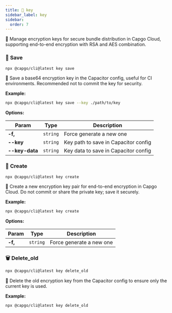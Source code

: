 ```yaml
---
title: 🔐 key
sidebar_label: key
sidebar:
  order: 7
---
```


🔐 Manage encryption keys for secure bundle distribution in Capgo Cloud, supporting end-to-end encryption with RSA and AES combination.

### <a id="key-save"></a> 🔹 **Save**

```bash
npx @capgo/cli@latest key save
```

💾 Save a base64 encryption key in the Capacitor config, useful for CI environments.
Recommended not to commit the key for security.

**Example:**

```bash
npx @capgo/cli@latest key save --key ./path/to/key
```

**Options:**

| Param          | Type          | Description          |
| -------------- | ------------- | -------------------- |
| **-f,** | <code>string</code> | Force generate a new one |
| **--key** | <code>string</code> | Key path to save in Capacitor config |
| **--key-data** | <code>string</code> | Key data to save in Capacitor config |

### <a id="key-create"></a> 🔨 **Create**

```bash
npx @capgo/cli@latest key create
```

🔨 Create a new encryption key pair for end-to-end encryption in Capgo Cloud.
Do not commit or share the private key; save it securely.

**Example:**

```bash
npx @capgo/cli@latest key create
```

**Options:**

| Param          | Type          | Description          |
| -------------- | ------------- | -------------------- |
| **-f,** | <code>string</code> | Force generate a new one |

### <a id="key-delete_old"></a> 🗑️ **Delete_old**

```bash
npx @capgo/cli@latest key delete_old
```

🧹 Delete the old encryption key from the Capacitor config to ensure only the current key is used.

**Example:**

```bash
npx @capgo/cli@latest key delete_old
```

